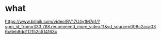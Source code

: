 # what

https://www.bilibili.com/video/BV17U4y1M7p1/?spm_id_from=333.788.recommend_more_video.11&vd_source=008c2aca036c6eb8dd112f52c514163c
